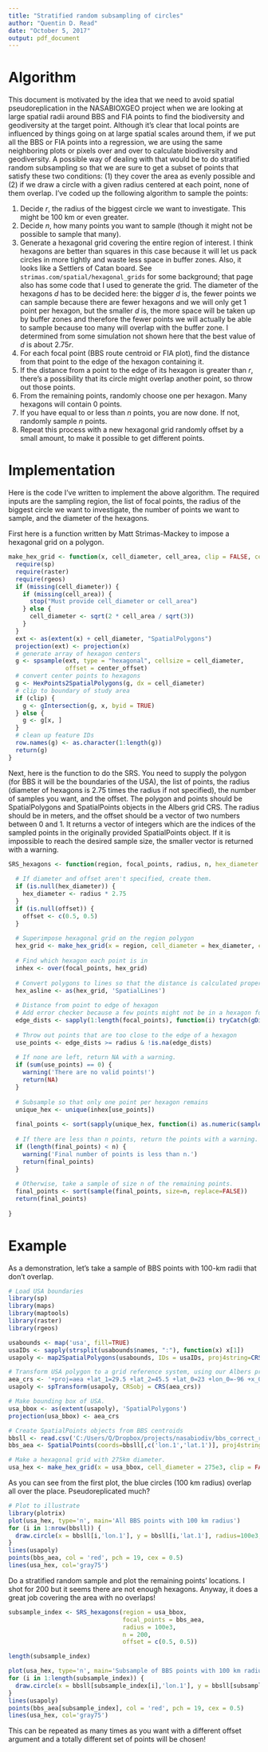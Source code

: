 ```yaml
---
title: "Stratified random subsampling of circles"
author: "Quentin D. Read"
date: "October 5, 2017"
output: pdf_document
---
```


# Algorithm

This document is motivated by the idea that we need to avoid spatial pseudoreplication in the NASABIOXGEO project when we are looking at large spatial radii around BBS and FIA points to find the biodiversity and geodiversity at the target point. Although it's clear that local points are influenced by things going on at large spatial scales around them, if we put all the BBS or FIA points into a regression, we are using the same neighboring plots or pixels over and over to calculate biodiversity and geodiversity. A possible way of dealing with that would be to do stratified random subsampling so that we are sure to get a subset of points that satisfy these two conditions: (1) they cover the area as evenly possible and (2) if we draw a circle with a given radius centered at each point, none of them overlap. I've coded up the following algorithm to sample the points:

1. Decide $r$, the radius of the biggest circle we want to investigate. This might be 100 km or even greater. 
2. Decide $n$, how many points you want to sample (though it might not be possible to sample that many).
3. Generate a hexagonal grid covering the entire region of interest. I think hexagons are better than squares in this case because it will let us pack circles in more tightly and waste less space in buffer zones. Also, it looks like a Settlers of Catan board. See `strimas.com/spatial/hexagonal_grids` for some background; that page also has some code that I used to generate the grid. The diameter of the hexagons $d$ has to be decided here: the bigger $d$ is, the fewer points we can sample because there are fewer hexagons and we will only get 1 point per hexagon, but the smaller $d$ is, the more space will be taken up by buffer zones and therefore the fewer points we will actually be able to sample because too many will overlap with the buffer zone. I determined from some simulation not shown here that the best value of $d$ is about $2.75r$.
4. For each focal point (BBS route centroid or FIA plot), find the distance from that point to the edge of the hexagon containing it.
5. If the distance from a point to the edge of its hexagon is greater than $r$, there's a possibility that its circle might overlap another point, so throw out those points.
6. From the remaining points, randomly choose one per hexagon. Many hexagons will contain 0 points.
7. If you have equal to or less than $n$ points, you are now done. If not, randomly sample $n$ points.
8. Repeat this process with a new hexagonal grid randomly offset by a small amount, to make it possible to get different points.

\newpage
# Implementation

Here is the code I've written to implement the above algorithm. The required inputs are the sampling region, the list of focal points, the radius of the biggest circle we want to investigate, the number of points we want to sample, and the diameter of the hexagons.

First here is a function written by Matt Strimas-Mackey to impose a hexagonal grid on a polygon.

```r
make_hex_grid <- function(x, cell_diameter, cell_area, clip = FALSE, center_offset = c(0.5, 0.5)) {
  require(sp)
  require(raster)
  require(rgeos)
  if (missing(cell_diameter)) {
    if (missing(cell_area)) {
      stop("Must provide cell_diameter or cell_area")
    } else {
      cell_diameter <- sqrt(2 * cell_area / sqrt(3))
    }
  }
  ext <- as(extent(x) + cell_diameter, "SpatialPolygons")
  projection(ext) <- projection(x)
  # generate array of hexagon centers
  g <- spsample(ext, type = "hexagonal", cellsize = cell_diameter, 
                offset = center_offset)
  # convert center points to hexagons
  g <- HexPoints2SpatialPolygons(g, dx = cell_diameter)
  # clip to boundary of study area
  if (clip) {
    g <- gIntersection(g, x, byid = TRUE)
  } else {
    g <- g[x, ]
  }
  # clean up feature IDs
  row.names(g) <- as.character(1:length(g))
  return(g)
}
```

Next, here is the function to do the SRS. You need to supply the polygon (for BBS it will be the boundaries of the USA), the list of points, the radius (diameter of hexagons is 2.75 times the radius if not specified), the number of samples you want, and the offset. The polygon and points should be SpatialPolygons and SpatialPoints objects in the Albers grid CRS. The radius should be in meters, and the offset should be a vector of two numbers between 0 and 1. It returns a vector of integers which are the indices of the sampled points in the originally provided SpatialPoints object. If it is impossible to reach the desired sample size, the smaller vector is returned with a warning.

```r
SRS_hexagons <- function(region, focal_points, radius, n, hex_diameter = NULL, offset = NULL) {
  
  # If diameter and offset aren't specified, create them.
  if (is.null(hex_diameter)) {
    hex_diameter <- radius * 2.75
  }
  if (is.null(offset)) {
    offset <- c(0.5, 0.5)
  }
  
  # Superimpose hexagonal grid on the region polygon
  hex_grid <- make_hex_grid(x = region, cell_diameter = hex_diameter, clip = FALSE, center_offset = offset)
  
  # Find which hexagon each point is in
  inhex <- over(focal_points, hex_grid)
  
  # Convert polygons to lines so that the distance is calculated properly
  hex_asline <- as(hex_grid, 'SpatialLines')
  
  # Distance from point to edge of hexagon
  # Add error checker because a few points might not be in a hexagon for some odd reason
  edge_dists <- sapply(1:length(focal_points), function(i) tryCatch(gDistance(focal_points[i], hex_asline[inhex[i]]), error = function(e) NA))
  
  # Throw out points that are too close to the edge of a hexagon
  use_points <- edge_dists >= radius & !is.na(edge_dists)
  
  # If none are left, return NA with a warning.
  if (sum(use_points) == 0) {
    warning('There are no valid points!')
    return(NA)
  }
  
  # Subsample so that only one point per hexagon remains
  unique_hex <- unique(inhex[use_points])
  
  final_points <- sort(sapply(unique_hex, function(i) as.numeric(sample(names(inhex[inhex==i & use_points]), size=1))))
  
  # If there are less than n points, return the points with a warning.
  if (length(final_points) < n) {
    warning('Final number of points is less than n.')
    return(final_points)
  }
  
  # Otherwise, take a sample of size n of the remaining points.
  final_points <- sort(sample(final_points, size=n, replace=FALSE))
  return(final_points)
  
}
```

\newpage
# Example

As a demonstration, let's take a sample of BBS points with 100-km radii that don't overlap. 

```r
# Load USA boundaries
library(sp)
library(maps)
library(maptools)
library(raster)
library(rgeos)

usabounds <- map('usa', fill=TRUE)
usaIDs <- sapply(strsplit(usabounds$names, ":"), function(x) x[1])
usapoly <- map2SpatialPolygons(usabounds, IDs = usaIDs, proj4string=CRS("+proj=longlat"))

# Transform USA polygon to a grid reference system, using our Albers projection.
aea_crs <- '+proj=aea +lat_1=29.5 +lat_2=45.5 +lat_0=23 +lon_0=-96 +x_0=0 +y_0=0 +datum=NAD83 +units=m +no_defs +ellps=GRS80 +towgs84=0,0,0'
usapoly <- spTransform(usapoly, CRSobj = CRS(aea_crs))

# Make bounding box of USA.
usa_bbox <- as(extent(usapoly), 'SpatialPolygons')
projection(usa_bbox) <- aea_crs

# Create SpatialPoints objects from BBS centroids
bbsll <- read.csv('C:/Users/Q/Dropbox/projects/nasabiodiv/bbs_correct_route_centroids.csv')
bbs_aea <- SpatialPoints(coords=bbsll[,c('lon.1','lat.1')], proj4string = CRS(aea_crs))

# Make a hexagonal grid with 275km diameter.
usa_hex <- make_hex_grid(x = usa_bbox, cell_diameter = 275e3, clip = FALSE, center_offset = c(0.5, 0.5))
```

\newpage
As you can see from the first plot, the blue circles (100 km radius) overlap all over the place. Pseudoreplicated much?

```r
# Plot to illustrate
library(plotrix)
plot(usa_hex, type='n', main='All BBS points with 100 km radius')
for (i in 1:nrow(bbsll)) {
  draw.circle(x = bbsll[i,'lon.1'], y = bbsll[i,'lat.1'], radius=100e3, border='skyblue', lwd=0.5)
}
lines(usapoly)
points(bbs_aea, col = 'red', pch = 19, cex = 0.5)
lines(usa_hex, col='gray75')

```

\newpage
Do a stratified random sample and plot the remaining points' locations. I shot for 200 but it seems there are not enough hexagons. Anyway, it does a great job covering the area with no overlaps!

```r
subsample_index <- SRS_hexagons(region = usa_bbox, 
                                focal_points = bbs_aea, 
                                radius = 100e3, 
                                n = 200, 
                                offset = c(0.5, 0.5))

length(subsample_index)
```

```r
plot(usa_hex, type='n', main='Subsample of BBS points with 100 km radius drawn')
for (i in 1:length(subsample_index)) {
  draw.circle(x = bbsll[subsample_index[i],'lon.1'], y = bbsll[subsample_index[i],'lat.1'], radius=100e3, border='skyblue', lwd=0.5)
}
lines(usapoly)
points(bbs_aea[subsample_index], col = 'red', pch = 19, cex = 0.5)
lines(usa_hex, col='gray75')
```

This can be repeated as many times as you want with a different offset argument and a totally different set of points will be chosen!